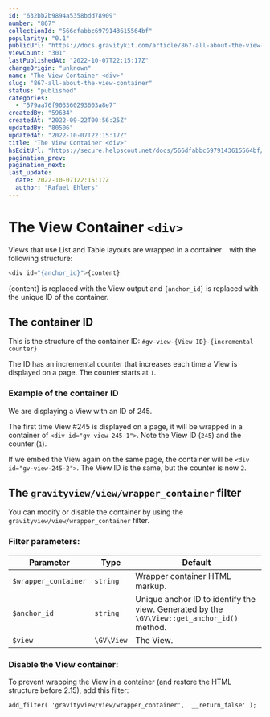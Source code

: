 ```yaml
---
id: "632bb2b9894a5358bdd78909"
number: "867"
collectionId: "566dfabbc6979143615564bf"
popularity: "0.1"
publicUrl: "https://docs.gravitykit.com/article/867-all-about-the-view-container"
viewCount: "301"
lastPublishedAt: "2022-10-07T22:15:17Z"
changeOrigin: "unknown"
name: "The View Container <div>"
slug: "867-all-about-the-view-container"
status: "published"
categories: 
  - "579aa76f903360293603a8e7"
createdBy: "59634"
createdAt: "2022-09-22T00:56:25Z"
updatedBy: "80506"
updatedAt: "2022-10-07T22:15:17Z"
title: "The View Container <div>"
hsEditUrl: "https://secure.helpscout.net/docs/566dfabbc6979143615564bf/article/632bb2b9894a5358bdd78909"
pagination_prev: 
pagination_next: 
last_update:
  date: 2022-10-07T22:15:17Z
  author: "Rafael Ehlers"
---
```


# The View Container `<div>`

Views that use List and Table layouts are wrapped in a container `
` with the following structure:

```php
<div id="{anchor_id}">{content}

```

{content} is replaced with the View output and `{anchor_id}` is replaced with the unique ID of the container.

## The container ID

This is the structure of the container ID: `#gv-view-{View ID}-{incremental counter}`

The ID has an incremental counter that increases each time a View is displayed on a page. The counter starts at `1`.

### Example of the container ID

We are displaying a View with an ID of 245.

The first time View #245 is displayed on a page, it will be wrapped in a container of `<div id="gv-view-245-1">`. Note the View ID (`245`) and the counter (`1`).

If we embed the View again on the same page, the container will be `<div id="gv-view-245-2">`. The View ID is the same, but the counter is now `2`.

## The `gravityview/view/wrapper_container` filter

You can modify or disable the container by using the `gravityview/view/wrapper_container` filter.

### Filter parameters:

| Parameter | Type | Default |
|---|---|---|
| `$wrapper_container` | `string` | Wrapper container HTML markup. |
| `$anchor_id` | `string` | Unique anchor ID to identify the view. Generated by the `\GV\View::get_anchor_id()` method. |
| `$view` | `\GV\View` | The View. |

### Disable the View container:

To prevent wrapping the View in a container (and restore the HTML structure before 2.15), add this filter:

```
add_filter( 'gravityview/view/wrapper_container', '__return_false' );
```